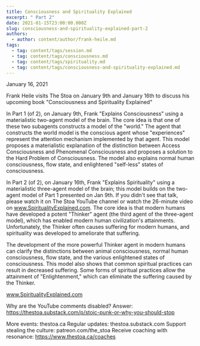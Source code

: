 ```yaml
---
title: Consciousness and Spirituality Explained
excerpt: " Part 2"
date: 2021-01-15T23:00:00.000Z
slug: consciousness-and-spirituality-explained-part-2
authors:
  - author: content/author/frank-heile.md
tags:
  - tag: content/tags/session.md
  - tag: content/tags/consciousness.md
  - tag: content/tags/spirituality.md
  - tag: content/tags/consciousness-and-spirituality-explained.md
---
```


January 16, 2021

Frank Heile visits The Stoa on January 9th and January 16th to discuss his upcoming book "Consciousness and Spirituality Explained"

In Part 1 (of 2), on January 9th, Frank "Explains Consciousness" using a materialistic two-agent model of the brain. The core idea is that one of these two subagents constructs a model of the "world." The agent that constructs the world model is the conscious agent whose "experiences" represent the attention mechanism implemented by that agent. This model proposes a materialistic explanation of the distinction between Access Consciousness and Phenomenal Consciousness and proposes a solution to the Hard Problem of Consciousness. The model also explains normal human consciousness, flow state, and enlightened "self-less" states of consciousness.

In Part 2 (of 2), on January 16th, Frank "Explains Spirituality" using a materialistic three-agent model of the brain; this model builds on the two-agent model of Part 1 presented on Jan 9th. If you didn't see that talk, please watch it on The Stoa YouTube channel or watch the 26-minute video on www.SpiritualityExplained.com. The core idea is that modern humans have developed a potent "Thinker" agent (the third agent of the three-agent model), which has enabled modern human civilization's attainments. Unfortunately, the Thinker often causes suffering for modern humans, and spirituality was developed to ameliorate that suffering.

The development of the more powerful Thinker agent in modern humans can clarify the distinctions between animal consciousness, normal human consciousness, flow state, and the various enlightened states of consciousness. This model also shows that common spiritual practices can result in decreased suffering. Some forms of spiritual practices allow the attainment of "Enlightenment," which can eliminate the suffering caused by the Thinker. 

www.SpiritualityExplained.com

Why are the YouTube comments disabled? Answer: https://thestoa.substack.com/p/stoic-punk-or-why-you-should-stop

More events: thestoa.ca
Regular updates: thestoa.substack.com
Support stealing the culture: patreon.com/the_stoa
Receive coaching with resonance: https://www.thestoa.ca/coaches
